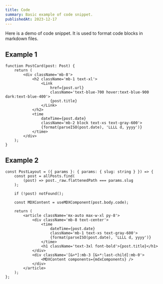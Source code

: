 ```yaml
---
title: Code
summary: Basic example of code snippet.
publishedAt: 2023-12-17
---
```


Here is a demo of code snippet. It is used to format code blocks in markdown files.

## Example 1 

```tsx
function PostCard(post: Post) {
    return (
        <div className='mb-8'>
            <h2 className='mb-1 text-xl'>
                <Link
                    href={post.url}
                    className='text-blue-700 hover:text-blue-900 dark:text-blue-400'>
                    {post.title}
                </Link>
            </h2>
            <time
                dateTime={post.date}
                className='mb-2 block text-xs text-gray-600'>
                {format(parseISO(post.date), 'LLLL d, yyyy')}
            </time>
        </div>
    );
}
```

## Example 2

```tsx
const PostLayout = ({ params }: { params: { slug: string } }) => {
    const post = allPosts.find(
        (post) => post._raw.flattenedPath === params.slug
    );

    if (!post) notFound();

    const MDXContent = useMDXComponent(post.body.code);

    return (
        <article className='mx-auto max-w-xl py-8'>
            <div className='mb-8 text-center'>
                <time
                    dateTime={post.date}
                    className='mb-1 text-xs text-gray-600'>
                    {format(parseISO(post.date), 'LLLL d, yyyy')}
                </time>
                <h1 className='text-3xl font-bold'>{post.title}</h1>
            </div>
            <div className='[&>*]:mb-3 [&>*:last-child]:mb-0'>
                <MDXContent components={mdxComponents} />
            </div>
        </article>
    );
};
```